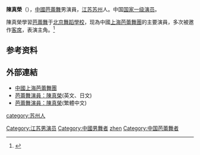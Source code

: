 '''陳真榮'''（{{bd|1967年||}}），[[中國|中國]][[芭蕾舞|芭蕾舞]]男演員，[[江苏|江苏]][[苏州|苏州]]人。中国[[国家一级演员|国家一级演员]]。

陳真榮學習[[芭蕾舞|芭蕾舞]]于[[北京舞蹈學校|北京舞蹈學校]]，现為中國[[上海芭蕾舞團|上海芭蕾舞團]]的主要演員，多次被邀作[[客席|客席]]，表演主角。<ref>{{cite web |title=资料：上海芭蕾舞团主要演员—陈真荣 |url=https://yule.sohu.com/20050705/n226192519.shtml |website=搜狐娱乐频道 |accessdate=2022-01-24}}</ref>

==参考资料==
{{refs}}

==外部連結==
* [https://web.archive.org/web/20041204192320/http://www.shanghaiballet.com/main.htm 中國上海芭蕾舞團]
* [https://web.archive.org/web/20041230222454/http://uk.geocities.com/prcballet/content.htm 芭蕾舞演員：陳真榮](英文、日文)
* [https://web.archive.org/web/20041120231616/http://uk.geocities.com/ukgalbert/index.htm 芭蕾舞演員：陳真榮](繁體中文)

{{DEFAULTSORT:chen zhenrong}}
[[Category:江苏男演员|Category:江苏男演员]]
[[Category:中國男舞者|Category:中國男舞者]]
[[category:苏州人|category:苏州人]]
[[Category:陳姓|zhen]]
[[Category:中国芭蕾舞者|Category:中国芭蕾舞者]]
{{中國人物小作品}}